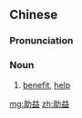 ==Chinese==
{{zh-forms}}

===Pronunciation===
{{zh-pron
|m=zhùyì
|c=zo6 jik1
|cat=n
}}

===Noun===
{{zh-noun}}

# [[benefit]], [[help]]

[[mg:助益]]
[[zh:助益]]